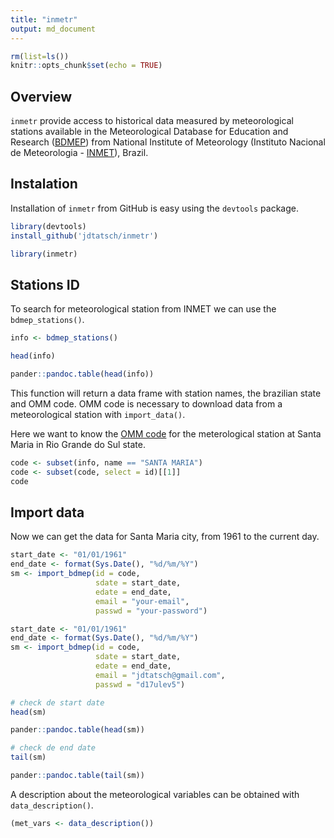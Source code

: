 ```yaml
---
title: "inmetr"
output: md_document
---
```



```r
rm(list=ls())
knitr::opts_chunk$set(echo = TRUE)
```

## Overview

`inmetr` provide access to historical data measured by meteorological stations available in the Meteorological Database for Education and Research ([BDMEP](http://www.inmet.gov.br/projetos/rede/pesquisa/)) from  National Institute of Meteorology (Instituto Nacional de Meteorologia - [INMET](http://www.inmet.gov.br)), Brazil.



## Instalation

Installation of `inmetr` from GitHub is easy using the `devtools` package.

```r
library(devtools)
install_github('jdtatsch/inmetr')
```

```r
library(inmetr)
```

## Stations ID

To search for meteorological station from INMET we can use the `bdmep_stations()`.

```r
info <- bdmep_stations()
```

```r
head(info)
```

```r
pander::pandoc.table(head(info))
```



This function will return a data frame with station names, the brazilian state and OMM code. OMM code is necessary to download data from a meteorological station with `import_data()`.

Here we want to know the [OMM code](http://www.wmo.int/pages/prog/www/ois/volume-a/StationIDs_Global_1509.pdf) for the meterological station at Santa Maria in Rio Grande do Sul state.

```r
code <- subset(info, name == "SANTA MARIA")
code <- subset(code, select = id)[[1]]
code
```

## Import data

Now we can get the data for Santa Maria city, from 1961 to the current day.

```r
start_date <- "01/01/1961"
end_date <- format(Sys.Date(), "%d/%m/%Y")
sm <- import_bdmep(id = code,
                   sdate = start_date, 
                   edate = end_date, 
                   email = "your-email",
                   passwd = "your-password")
```


```r
start_date <- "01/01/1961"
end_date <- format(Sys.Date(), "%d/%m/%Y")
sm <- import_bdmep(id = code, 
                   sdate = start_date, 
                   edate = end_date,                   
                   email = "jdtatsch@gmail.com",
                   passwd = "d17ulev5")
```

```r
# check de start date
head(sm)
```

```r
pander::pandoc.table(head(sm))
```

```r
# check de end date
tail(sm)
```

```r
pander::pandoc.table(tail(sm))
```


A description about the meteorological variables can be obtained with `data_description()`.

```r
(met_vars <- data_description())
```